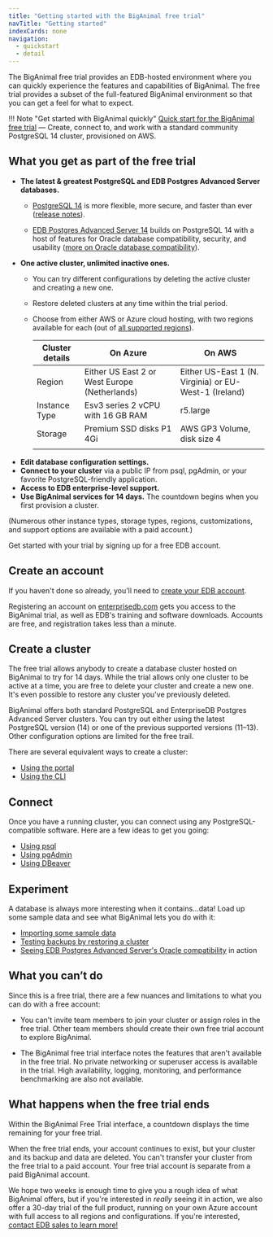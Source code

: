```yaml
---
title: "Getting started with the BigAnimal free trial"
navTitle: "Getting started" 
indexCards: none
navigation:
  - quickstart
  - detail
---
```


The BigAnimal free trial provides an EDB-hosted environment where you can quickly experience the features and capabilities of BigAnimal.
The free trial provides a subset of the full-featured BigAnimal environment so that you can get a feel for what to expect. 

!!! Note "Get started with BigAnimal quickly"
    [Quick start for the BigAnimal free trial](quickstart) &mdash; Create, connect to, and work with 
      a standard community PostgreSQL 14 cluster, provisioned on AWS. 

## What you get as part of the free trial

- **The latest & greatest PostgreSQL and EDB Postgres Advanced Server databases.** 
  - [PostgreSQL 14](https://www.enterprisedb.com/blog/cool-new-contributions-postgresql-14) is more flexible, more secure, and faster than ever ([release notes](https://www.postgresql.org/docs/14/release.html)).

  - [EDB Postgres Advanced Server 14](https://www.enterprisedb.com/docs/epas/latest/epas_rel_notes/) builds on PostgreSQL 14 with a host of features for Oracle database compatibility, security, and usability ([more on Oracle database compatibility](/epas/latest/epas_compat_ora_dev_guide/)).
- **One active cluster, unlimited inactive ones.** 
  - You can try different configurations by deleting the active cluster and creating a new one.
  - Restore deleted clusters at any time within the trial period.
  - Choose from either AWS or Azure cloud hosting, with two regions available for each (out of [all supported regions](/biganimal/latest/overview/03a_region_support)).
  
    | Cluster details | On Azure                                      | On AWS                                                |
    | --------------- | --------------------------------------------- | ----------------------------------------------------- |
    | Region          | Either US East 2 or West Europe (Netherlands) | Either US-East 1 (N. Virginia) or EU-West-1 (Ireland) |
    | Instance Type   | Esv3 series 2 vCPU with 16 GB RAM             | r5.large                                              |
    | Storage         | Premium SSD disks P1 4Gi                      | AWS GP3 Volume, disk size 4                           |
    |                 |                                               |                                                       |
- **Edit database configuration settings.**
- **Connect to your cluster** via a public IP from psql, pgAdmin, or your favorite PostgreSQL-friendly application.
- **Access to EDB enterprise-level support.**
- **Use BigAnimal services for 14 days.** The countdown begins when you first provision a cluster. 

(Numerous other instance types, storage types, regions, customizations, and support options are available with a paid account.)

Get started with your trial by signing up for a free EDB account.

## Create an account

If you haven't done so already, you'll need to [create your EDB account](detail/create_an_account). 

Registering an account on [enterprisedb.com](https://www.enterprisedb.com/) gets you access to the BigAnimal trial, as well as EDB's training and software downloads. 
Accounts are free, and registration takes less than a minute.

## Create a cluster

The free trial allows anybody to create a database cluster hosted on BigAnimal to try for 14 days. While the trial allows only one cluster to be active at a time, you are free to delete your cluster and create a new one. It's even possible to restore any cluster you've previously deleted.

BigAnimal offers both standard PostgreSQL and EnterpriseDB Postgres Advanced Server clusters. You can try out either using the latest PostgreSQL version (14) or one of the previous supported versions (11&ndash;13). Other configuration options are limited for the free trail.

There are several equivalent ways to create a cluster:

- [Using the portal](detail/create_a_cluster/create_cluster_portal)
- [Using the CLI](detail/create_a_cluster/create_cluster_cli)

## Connect 

Once you have a running cluster, you can connect using any PostgreSQL-compatible software. Here are a few ideas to get you going:

- [Using psql](detail/connect_to_a_cluster/connect_using_psql)
- [Using pgAdmin](detail/connect_to_a_cluster/connect_using_pgadmin)
- [Using DBeaver](detail/connect_to_a_cluster/connect_using_dbeaver)

## Experiment

A database is always more interesting when it contains...data! 
Load up some sample data and see what BigAnimal lets you do with it:

- [Importing some sample data](detail/experiment/import_data)
- [Testing backups by restoring a cluster](detail/experiment/backup_and_restore)
- [Seeing EDB Postgres Advanced Server's Oracle compatibility](../using_cluster/06_demonstration_oracle_compatibility) in action

## What you can’t do
Since this is a free trial, there are a few nuances and limitations to what you can do with a free account:

- You can't invite team members to join your cluster or assign roles in the free trial. Other team members should create their own free trial account to explore BigAnimal. 

- The BigAnimal free trial interface notes the features that aren't available in the free trial. No private networking or superuser access is available in the trial. High availability, logging, monitoring, and performance benchmarking are also not available. 

## What happens when the free trial ends 

Within the BigAnimal Free Trial interface, a countdown displays the time remaining for your free trial. 

When the free trial ends, your account continues to exist, but your cluster and its backup and data are deleted. You can't transfer your cluster from the free trial to a paid account. Your free trial account is separate from a paid BigAnimal account. 

We hope two weeks is enough time to give you a rough idea of what BigAnimal offers, but if you're interested in _really_ seeing it in action, we also offer a 30-day trial of the full product, running on your own Azure account with full access to all regions and configurations. If you're interested, [contact EDB sales to learn more!](https://www.enterprisedb.com/contact)